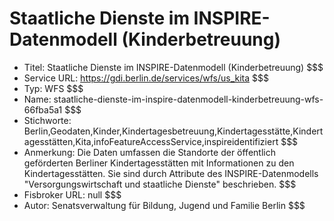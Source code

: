 # Staatliche Dienste im INSPIRE-Datenmodell (Kinderbetreuung)
- Titel: Staatliche Dienste im INSPIRE-Datenmodell (Kinderbetreuung) $$$
- Service URL: https://gdi.berlin.de/services/wfs/us_kita $$$
- Typ: WFS $$$
- Name: staatliche-dienste-im-inspire-datenmodell-kinderbetreuung-wfs-66fba5a1 $$$
- Stichworte: Berlin,Geodaten,Kinder,Kindertagesbetreuung,Kindertagesstätte,Kindertagesstätten,Kita,infoFeatureAccessService,inspireidentifiziert $$$
- Anmerkung: Die Daten umfassen die Standorte der öffentlich geförderten Berliner Kindertagesstätten mit Informationen zu den Kindertagesstätten. Sie sind durch Attribute des INSPIRE-Datenmodells "Versorgungswirtschaft und staatliche Dienste" beschrieben. $$$
- Fisbroker URL: null $$$
- Autor: Senatsverwaltung für Bildung, Jugend und Familie Berlin $$$

